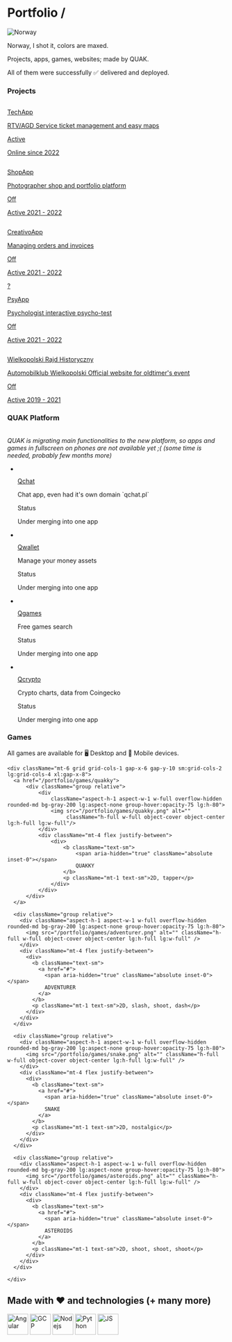 # Portfolio /

<section class="rounded-2xl header__height w-full bg-emerald-900 bg-opacity-10 border-2 border-emerald-500">
    <img src="/home/norway_heim.jpeg" className="mx-auto h-full object-contain" alt="Norway" />
    <p className={'text-center font-xs text-gray-600'}>Norway, I shot it, colors are maxed.</p>
</section>

<p className={'mt-10 mb-0 text-gray-400'}>Projects, apps, games, websites; made by QUAK.</p>
<p className={'mb-3 text-gray-400'}>All of them were <span className="font-bold text-green-400 letter-spacing-2">successfully ✅</span> delivered and deployed.</p>

### Projects

<section className="my-5 flex flex-col gap-3">
    <a href="/portfolio/tech-app" className="rounded-2xl flex flex-row align-center gap-3 bg-violet-500 bg-opacity-10 border-2 border-violet-600 px-2 py-3 justify-between gap-x-6">
        <div className="flex gap-x-4">
            <img className="h-12 w-12 flex-none rounded-full bg-gray-50" src="/logos/tech-app.png" alt=""/>
            <div className="min-w-0 flex-auto">
                <p className="hover:underline text-sm font-semibold leading-6">TechApp</p>
                <p className="mt-1 truncate text-xs leading-5 text-gray-500">RTV/AGD Service ticket management and easy maps</p>
            </div>
        </div>
        <div className="hidden sm:flex sm:flex-col sm:items-end">
            <p className="text-sm leading-6">Active</p>
            <div className="mt-1 flex items-center gap-x-1.5">
                <div className="flex-none rounded-full bg-emerald-500/20 p-1">
                    <div className="h-1.5 w-1.5 rounded-full bg-emerald-500"></div>
                </div>
                <p className="text-xs leading-5 text-gray-500">Online since 2022</p>
            </div>
        </div>
    </a>
    <a href="/portfolio/roch-shop" className="rounded-2xl flex flex-row align-center gap-3 bg-purple-500 bg-opacity-10 border-2 border-purple-600 px-2 py-3 justify-between gap-x-6">
        <div className="flex gap-x-4">
            <img className="h-12 w-12 flex-none rounded-full bg-gray-50" src="/logos/roch-shop.png" alt=""/>
            <div className="min-w-0 flex-auto">
                <p className="hover:underline text-sm font-semibold leading-6">ShopApp</p>
                <p className="mt-1 truncate text-xs leading-5 text-gray-500">Photographer shop and portfolio platform</p>
            </div>
        </div>
        <div className="hidden sm:flex sm:flex-col sm:items-end">
            <p className="text-sm leading-6">Off</p>
            <div className="mt-1 flex items-center gap-x-1.5">
                <div className="flex-none rounded-full bg-orange-500/20 p-1">
                    <div className="h-1.5 w-1.5 rounded-full bg-orange-500"></div>
                </div>
                <p className="text-xs leading-5 text-gray-500">Active 2021 - 2022</p>
            </div>
        </div>
    </a>
    <a href="/portfolio/creativo-app" className="rounded-2xl flex flex-row align-center gap-3 bg-yellow-500 bg-opacity-10 border-2 border-yellow-600 px-2 py-3 justify-between gap-x-6">
        <div className="flex gap-x-4">
            <img className="h-12 w-12 flex-none rounded-full bg-gray-50" src="/logos/creativo.png" alt=""/>
            <div className="min-w-0 flex-auto">
                <p className="hover:underline text-sm font-semibold leading-6">CreativoApp</p>
                <p className="mt-1 truncate text-xs leading-5 text-gray-500">Managing orders and invoices</p>
            </div>
        </div>
        <div className="hidden sm:flex sm:flex-col sm:items-end">
            <p className="text-sm leading-6">Off</p>
            <div className="mt-1 flex items-center gap-x-1.5">
                <div className="flex-none rounded-full bg-orange-500/20 p-1">
                    <div className="h-1.5 w-1.5 rounded-full bg-orange-500"></div>
                </div>
                <p className="text-xs leading-5 text-gray-500">Active 2021 - 2022</p>
            </div>
        </div>
    </a>
    <a href="/portfolio/psy-app" className="rounded-2xl flex flex-row align-center gap-3 bg-teal-500 bg-opacity-10 border-2 border-teal-600 px-2 py-3 justify-between gap-x-6">
        <div className="flex gap-x-4">
            <div className="h-12 w-12 flex-none p-1 rounded-full bg-gray-50 font-bold text-4xl text-gray-500 flex align-center justify-center">?</div>
            <div className="min-w-0 flex-auto">
                <p className="hover:underline text-sm font-semibold leading-6">PsyApp</p>
                <p className="mt-1 truncate text-xs leading-5 text-gray-500">Psychologist interactive psycho-test</p>
            </div>
        </div>
        <div className="hidden sm:flex sm:flex-col sm:items-end">
            <p className="text-sm leading-6">Off</p>
            <div className="mt-1 flex items-center gap-x-1.5">
                <div className="flex-none rounded-full bg-orange-500/20 p-1">
                    <div className="h-1.5 w-1.5 rounded-full bg-orange-500"></div>
                </div>
                <p className="text-xs leading-5 text-gray-500">Active 2021 - 2022</p>
            </div>
        </div>
    </a>
    <a href="/portfolio/creativo-app" className="rounded-2xl flex flex-row align-center gap-3 bg-zinc-500 bg-opacity-10 border-2 border-zinc-600 px-2 py-3 justify-between gap-x-6">
        <div className="flex gap-x-4">
            <img className="h-12 w-12 flex-none rounded-full bg-gray-50" src="/logos/wrh.png" alt=""/>
            <div className="min-w-0 flex-auto">
                <p className="hover:underline text-sm font-semibold leading-6">Wielkopolski Rajd Historyczny</p>
                <p className="mt-1 truncate text-xs leading-5 text-gray-500">Automobilklub Wielkopolski Official website for oldtimer's event</p>
            </div>
        </div>
        <div className="hidden sm:flex sm:flex-col sm:items-end">
            <p className="text-sm leading-6">Off</p>
            <div className="mt-1 flex items-center gap-x-1.5">
                <div className="flex-none rounded-full bg-orange-500/20 p-1">
                    <div className="h-1.5 w-1.5 rounded-full bg-orange-500"></div>
                </div>
                <p className="text-xs leading-5 text-gray-500">Active 2019 - 2021</p>
            </div>
        </div>
    </a>
</section>

### QUAK Platform

<br />
<em>QUAK is migrating main functionalities to the new platform, so apps and games in fullscreen on phones are not available yet ;( (some time is needed, probably few months more)</em>

<ul role="list" className="divide-y divide-gray-100 bg-white p-3 mt-5">
  <li className="flex justify-between gap-x-6 py-5">
    <div className="flex gap-x-4">
        <a href="/portfolio/qchat"><img className="h-12 w-12 flex-none rounded-full bg-gray-50" src="/logos/qchat.png" alt="" /></a>
      <div className="min-w-0 flex-auto">
        <a href="/portfolio/qchat"><p className="hover:underline text-sm font-semibold leading-6 text-gray-900">Qchat</p></a>
        <p className="mt-1 truncate text-xs leading-5 text-gray-500">Chat app, even had it's own domain `qchat.pl`</p>
      </div>
    </div>
    <div className="hidden sm:flex sm:flex-col sm:items-end">
      <p className="text-sm leading-6 text-gray-900">Status</p>
      <div className="mt-1 flex items-center gap-x-1.5">
        <div className="flex-none rounded-full bg-amber-500/20 p-1">
          <div className="h-1.5 w-1.5 rounded-full bg-amber-500"></div>
        </div>
        <p className="text-xs leading-5 text-gray-500">Under merging into one app</p>
      </div>
    </div>
  </li>

  <li className="flex justify-between gap-x-6 py-5">
    <div className="flex gap-x-4">
        <a href="/portfolio/qwallet"><img className="h-12 w-12 flex-none rounded-full bg-gray-50" src="/logos/qwallet.png" alt="" /></a>
      <div className="min-w-0 flex-auto">
        <a href="/portfolio/qwallet"><p className="hover:underline text-sm font-semibold leading-6 text-gray-900">Qwallet</p></a>
        <p className="mt-1 truncate text-xs leading-5 text-gray-500">Manage your money assets</p>
      </div>
    </div>
    <div className="hidden sm:flex sm:flex-col sm:items-end">
      <p className="text-sm leading-6 text-gray-900">Status</p>
      <div className="mt-1 flex items-center gap-x-1.5">
        <div className="flex-none rounded-full bg-amber-500/20 p-1">
          <div className="h-1.5 w-1.5 rounded-full bg-amber-500"></div>
        </div>
        <p className="text-xs leading-5 text-gray-500">Under merging into one app</p>
      </div>
    </div>
  </li>

  <li className="flex justify-between gap-x-6 py-5">
    <div className="flex gap-x-4">
        <a href="/portfolio/qgames"><img className="h-12 w-12 flex-none rounded-full bg-gray-50" src="/logos/quak.png" alt="" /></a>
      <div className="min-w-0 flex-auto">
        <a href="/portfolio/qgames"><p className="hover:underline text-sm font-semibold leading-6 text-gray-900">Qgames</p></a>
        <p className="mt-1 truncate text-xs leading-5 text-gray-500">Free games search</p>
      </div>
    </div>
    <div className="hidden sm:flex sm:flex-col sm:items-end">
      <p className="text-sm leading-6 text-gray-900">Status</p>
      <div className="mt-1 flex items-center gap-x-1.5">
        <div className="flex-none rounded-full bg-amber-500/20 p-1">
          <div className="h-1.5 w-1.5 rounded-full bg-amber-500"></div>
        </div>
        <p className="text-xs leading-5 text-gray-500">Under merging into one app</p>
      </div>
    </div>
  </li>

  <li className="flex justify-between gap-x-6 py-5">
    <div className="flex gap-x-4">
        <a href="/portfolio/qcrypto"><img className="h-12 w-12 flex-none rounded-full bg-gray-50" src="/logos/quak.png" alt="" /></a>
      <div className="min-w-0 flex-auto">
        <a href="/portfolio/qcrypto"><p className="hover:underline text-sm font-semibold leading-6 text-gray-900">Qcrypto</p></a>
        <p className="mt-1 truncate text-xs leading-5 text-gray-500">Crypto charts, data from Coingecko</p>
      </div>
    </div>
    <div className="hidden sm:flex sm:flex-col sm:items-end">
      <p className="text-sm leading-6 text-gray-900">Status</p>
      <div className="mt-1 flex items-center gap-x-1.5">
        <div className="flex-none rounded-full bg-amber-500/20 p-1">
          <div className="h-1.5 w-1.5 rounded-full bg-amber-500"></div>
        </div>
        <p className="text-xs leading-5 text-gray-500">Under merging into one app</p>
      </div>
    </div>
  </li>
</ul>

### Games

<div className="mt-5 p-2 py-3 rounded-r-2xl bg-blue-900 bg-opacity-10 border-l-4 border-blue-600">
    <span className="text-blue-500">All games are available for 🖥️ Desktop and 📱 Mobile devices.</span>
</div>

<div className="">
  <div className="mx-auto max-w-2xl px-4 sm:px-6 lg:max-w-7xl lg:px-8">

    <div className="mt-6 grid grid-cols-1 gap-x-6 gap-y-10 sm:grid-cols-2 lg:grid-cols-4 xl:gap-x-8">
      <a href="/portfolio/games/quakky">
          <div className="group relative">
              <div
                  className="aspect-h-1 aspect-w-1 w-full overflow-hidden rounded-md bg-gray-200 lg:aspect-none group-hover:opacity-75 lg:h-80">
                  <img src="/portfolio/games/quakky.png" alt=""
                       className="h-full w-full object-cover object-center lg:h-full lg:w-full"/>
              </div>
              <div className="mt-4 flex justify-between">
                  <div>
                      <b className="text-sm">
                          <span aria-hidden="true" className="absolute inset-0"></span>
                          QUAKKY
                      </b>
                      <p className="mt-1 text-sm">2D, tapper</p>
                  </div>
              </div>
          </div>
      </a>

      <div className="group relative">
        <div className="aspect-h-1 aspect-w-1 w-full overflow-hidden rounded-md bg-gray-200 lg:aspect-none group-hover:opacity-75 lg:h-80">
          <img src="/portfolio/games/adventurer.png" alt="" className="h-full w-full object-cover object-center lg:h-full lg:w-full" />
        </div>
        <div className="mt-4 flex justify-between">
          <div>
            <b className="text-sm">
              <a href="#">
                <span aria-hidden="true" className="absolute inset-0"></span>
                ADVENTURER
              </a>
            </b>
            <p className="mt-1 text-sm">2D, slash, shoot, dash</p>
          </div>
        </div>
      </div>

      <div className="group relative">
        <div className="aspect-h-1 aspect-w-1 w-full overflow-hidden rounded-md bg-gray-200 lg:aspect-none group-hover:opacity-75 lg:h-80">
          <img src="/portfolio/games/snake.png" alt="" className="h-full w-full object-cover object-center lg:h-full lg:w-full" />
        </div>
        <div className="mt-4 flex justify-between">
          <div>
            <b className="text-sm">
              <a href="#">
                <span aria-hidden="true" className="absolute inset-0"></span>
                SNAKE
              </a>
            </b>
            <p className="mt-1 text-sm">2D, nostalgic</p>
          </div>
        </div>
      </div>

      <div className="group relative">
        <div className="aspect-h-1 aspect-w-1 w-full overflow-hidden rounded-md bg-gray-200 lg:aspect-none group-hover:opacity-75 lg:h-80">
          <img src="/portfolio/games/asteroids.png" alt="" className="h-full w-full object-cover object-center lg:h-full lg:w-full" />
        </div>
        <div className="mt-4 flex justify-between">
          <div>
            <b className="text-sm">
              <a href="#">
                <span aria-hidden="true" className="absolute inset-0"></span>
                ASTEROIDS
              </a>
            </b>
            <p className="mt-1 text-sm">2D, shoot, shoot, shoot</p>
          </div>
        </div>
      </div>

    </div>
  </div>
</div>

<div className="py-24 sm:py-32">
  <div className="mx-auto max-w-7xl px-6 lg:px-8">
    <h2 className="text-center text-lg font-semibold leading-8">Made with ❤️ and technologies (+ many more)</h2>
    <div className="mx-auto mt-10 grid max-w-lg grid-cols-4 items-center gap-x-8 gap-y-10 sm:max-w-xl sm:grid-cols-6 sm:gap-x-10 lg:mx-0 lg:max-w-none lg:grid-cols-5">
      <img className="col-span-2 max-h-12 w-full object-contain lg:col-span-1" src="/logos/angular.png" alt="Angular" width="48" height="48" />
      <img className="col-span-2 max-h-12 w-full object-contain lg:col-span-1" src="/logos/gcp.png" alt="GCP" width="48" height="48" />
      <img className="col-span-2 max-h-12 w-full object-contain lg:col-span-1" src="/logos/nodejs.png" alt="Nodejs" width="48" height="48" />
      <img className="col-span-2 max-h-12 w-full object-contain sm:col-start-2 lg:col-span-1" src="/logos/python.png" alt="Python" width="48" height="48" />
      <img className="col-span-2 col-start-2 max-h-12 w-full object-contain sm:col-start-auto lg:col-span-1" src="/logos/nestjs.svg" alt="JS" width="48" height="48" />
    </div>
  </div>
</div>
